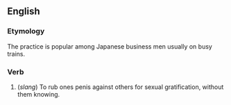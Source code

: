 ==English==
===Etymology=== 
The practice is popular among Japanese business men usually on busy trains.
===Verb===
# (''slang'') To rub ones penis against others for sexual gratification, without them knowing.